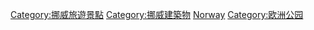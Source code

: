 [[Category:挪威旅遊景點|Category:挪威旅遊景點]]
[[Category:挪威建築物|Category:挪威建築物]]
[[Category:各國公園|Norway]]
[[Category:欧洲公园|Category:欧洲公园]]